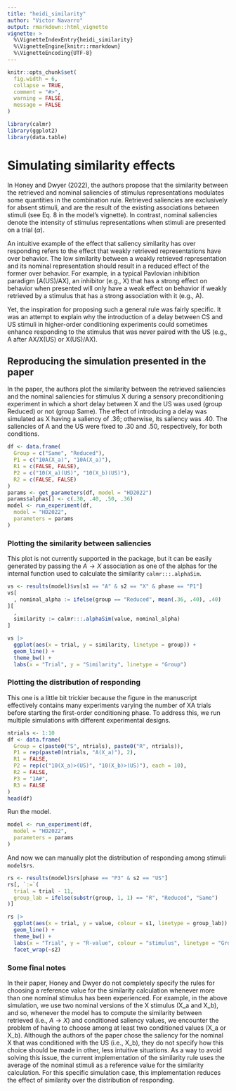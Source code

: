 ```yaml
---
title: "heidi_similarity"
author: "Victor Navarro"
output: rmarkdown::html_vignette
vignette: >
  %\VignetteIndexEntry{heidi_similarity}
  %\VignetteEngine{knitr::rmarkdown}
  %\VignetteEncoding{UTF-8}
---
```


```r
knitr::opts_chunk$set(
  fig.width = 6,
  collapse = TRUE,
  comment = "#>",
  warning = FALSE,
  message = FALSE
)
```

```r
library(calmr)
library(ggplot2)
library(data.table)
```

# Simulating similarity effects

In Honey and Dwyer (2022), the authors propose that the similarity 
between the retrieved and nominal saliencies of stimulus representations 
modulates some quantities in the combination rule. Retrieved saliencies 
are exclusively for absent stimuli, and are the result of the existing 
associations between stimuli (see Eq. 8 in the model's vignette). In contrast, 
nominal saliencies denote the intensity of stimulus representations when 
stimuli are presented on a trial ($\alpha$). 

An intuitive example of the effect that saliency similarity has over 
responding refers to the effect that weakly retrieved representations have 
over behavior. The low similarity between a weakly retrieved representation 
and its nominal representation should result in a reduced effect of the former 
over behavior. For example, in a typical Pavlovian inhibition paradigm \[A(US)/AX\], 
an inhibitor (e.g., X) that has a strong effect on behavior when presented 
will only have a weak effect on behavior if weakly retrieved by a stimulus that has
a strong association with it (e.g., A).

Yet, the inspiration for proposing such a general rule 
was fairly specific. It was an attempt to explain why the 
introduction of a delay between CS and US stimuli in higher-order 
conditioning experiments could sometimes enhance responding to 
the stimulus that was never paired with the US
(e.g., A after AX/X(US) or X(US)/AX).

## Reproducing the simulation presented in the paper

In the paper, the authors plot the similarity between 
the retrieved saliencies and the nominal saliencies for stimulus 
X during a sensory preconditioning experiment in which a short 
delay between X and the US was used (group Reduced) or not (group Same). 
The effect of introducing a delay was simulated as X having a saliency of .36; 
otherwise, its saliency was .40. The saliencies of A and the US were fixed 
to .30 and .50, respectively, for both conditions.

```r
df <- data.frame(
  Group = c("Same", "Reduced"),
  P1 = c("10A(X_a)", "10A(X_a)"),
  R1 = c(FALSE, FALSE),
  P2 = c("10(X_a)(US)", "10(X_b)(US)"),
  R2 = c(FALSE, FALSE)
)
params <- get_parameters(df, model = "HD2022")
params$alphas[] <- c(.30, .40, .50, .36)
model <- run_experiment(df,
  model = "HD2022",
  parameters = params
)
```

### Plotting the similarity between saliencies

This plot is not currently supported in the package, but it can be easily generated by passing the $A \rightarrow X$ association as one of the alphas for the internal function used to calculate the similarity `calmr:::.alphaSim`.

```r
vs <- results(model)$vs[s1 == "A" & s2 == "X" & phase == "P1"]
vs[
  , nominal_alpha := ifelse(group == "Reduced", mean(.36, .40), .40)
][
  ,
  similarity := calmr:::.alphaSim(value, nominal_alpha)
]

vs |>
  ggplot(aes(x = trial, y = similarity, linetype = group)) +
  geom_line() +
  theme_bw() +
  labs(x = "Trial", y = "Similarity", linetype = "Group")
```

### Plotting the distribution of responding

This one is a little bit trickier because the figure in 
the manuscript effectively contains many experiments varying 
the number of XA trials before starting the first-order conditioning phase. 
To address this, we run multiple simulations with different experimental designs.

```r
ntrials <- 1:10
df <- data.frame(
  Group = c(paste0("S", ntrials), paste0("R", ntrials)),
  P1 = rep(paste0(ntrials, "A(X_a)"), 2),
  R1 = FALSE,
  P2 = rep(c("10(X_a)>(US)", "10(X_b)>(US)"), each = 10),
  R2 = FALSE,
  P3 = "1A#",
  R3 = FALSE
)
head(df)
```


Run the model.

```r
model <- run_experiment(df,
  model = "HD2022",
  parameters = params
)
```


And now we can manually plot the distribution of responding among stimuli `model$rs`.

```r
rs <- results(model)$rs[phase == "P3" & s2 == "US"]
rs[, `:=`(
  trial = trial - 11,
  group_lab = ifelse(substr(group, 1, 1) == "R", "Reduced", "Same")
)]

rs |>
  ggplot(aes(x = trial, y = value, colour = s1, linetype = group_lab)) +
  geom_line() +
  theme_bw() +
  labs(x = "Trial", y = "R-value", colour = "stimulus", linetype = "Group") +
  facet_wrap(~s2)
```


### Some final notes

In their paper, Honey and Dwyer do not completely specify the rules 
for choosing a reference value for the similarity calculation whenever 
more than one nominal stimulus has been experienced. For example, in the 
above simulation, we use two nominal versions of the X stimulus (X_a and X_b), 
and so, whenever the model has to compute the similarity between retrieved 
(i.e., $A \rightarrow X$) and conditioned saliency values, we encounter the 
problem of having to choose among at least two conditioned values (X_a or X_b). 
Although the authors of the paper chose the saliency for the nominal X that was 
conditioned with the US (i.e., X_b), they do not specify how this choice should 
be made in other, less intuitive situations. As a way to avoid solving this issue, 
the current implementation of the similarity rule uses the average of the nominal 
stimuli as a reference value for the similarity calculation. For this specific 
simulation case, this implementation reduces the effect of similarity 
over the distribution of responding.
